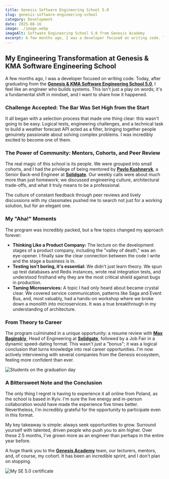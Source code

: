```yaml
---
title: Genesis Software Engineering School 5.0
slug: genesis-software-engineering-school
category: Development
date: 2025-08-16
image: ./image.webp
imageAlt: Softwate Engineering School 5.0 from Genesis Academy
excerpt: A few months ago, I was a developer focused on writing code. Today, after graduating from th...
---
```



## My Engineering Transformation at Genesis & KMA Software Engineering School

A few months ago, I was a developer focused on writing code. Today, after graduating from the **[Genesis & KMA Software Engineering School 5.0](https://academy.gen.tech/software-engineering-school)**, I feel like an engineer who builds systems. This isn't just a play on words; it's a fundamental shift in mindset, and I want to share how it happened.

### Challenge Accepted: The Bar Was Set High from the Start

It all began with a selection process that made one thing clear: this wasn't going to be easy. Logical tests, engineering challenges, and a technical task to build a weather forecast API acted as a filter, bringing together people genuinely passionate about solving complex problems. I was incredibly excited to become one of them.

### The Power of Community: Mentors, Cohorts, and Peer Review

The real magic of this school is its people. We were grouped into small cohorts, and I had the privilege of being mentored by **[Pavlo Kushneryk](https://www.linkedin.com/in/pavel-kushneryk-70961a127/)**, a Senior Back-end Engineer at **[Solidgate](https://www.linkedin.com/company/solidgate/)**. Our weekly calls were about much more than just homework; we discussed engineering culture, architectural trade-offs, and what it truly means to be a professional.

The culture of constant feedback through peer reviews and lively discussions with my classmates pushed me to search not just for a working solution, but for an elegant one.

### My "Aha!" Moments

The program was incredibly packed, but a few topics changed my approach forever:

- **Thinking Like a Product Company:** The lecture on the development stages of a product company, including the "valley of death," was an eye-opener. I finally saw the clear connection between the code I write and the stage a business is in.
- **Testing isn't boring, it's essential:** We didn't just learn theory. We spun up test databases and Redis instances, wrote real integration tests, and understood firsthand why they are the most critical shield against bugs in production.
- **Taming Microservices:** A topic I had only heard about became crystal clear. We covered service communication, patterns like Saga and Event Bus, and, most valuably, had a hands-on workshop where we broke down a monolith into microservices. It was a true breakthrough in my understanding of architecture.

### From Theory to Career

The program culminated in a unique opportunity: a resume review with **[Max Baginskiy](https://www.linkedin.com/in/max-baginskiy)**, Head of Engineering at **[Solidgate](https://www.linkedin.com/company/solidgate/)**, followed by a Job Fair in a dynamic speed-dating format. This wasn't just a "bonus"; it was a logical conclusion that turns knowledge into real career opportunities. I'm now actively interviewing with several companies from the Genesis ecosystem, feeling more confident than ever.

<Image src={students} alt="Students on the graduation day" />

### A Bittersweet Note and the Conclusion

The only thing I regret is having to experience it all online from Poland, as the school is based in Kyiv. I'm sure the live energy and in-person collaboration would have made the experience five times better. Nevertheless, I'm incredibly grateful for the opportunity to participate even in this format.

My key takeaway is simple: always seek opportunities to grow. Surround yourself with talented, driven people who push you to aim higher. Over these 2.5 months, I've grown more as an engineer than perhaps in the entire year before.

A huge thank you to the **[Genesis Academy](https://www.linkedin.com/school/genesis-academy-ua/)** team, our lecturers, mentors, and, of course, my cohort. It has been an incredible sprint, and I don't plan on stopping.

<Image src={certificate} alt="My SE 5.0 certificate" />
